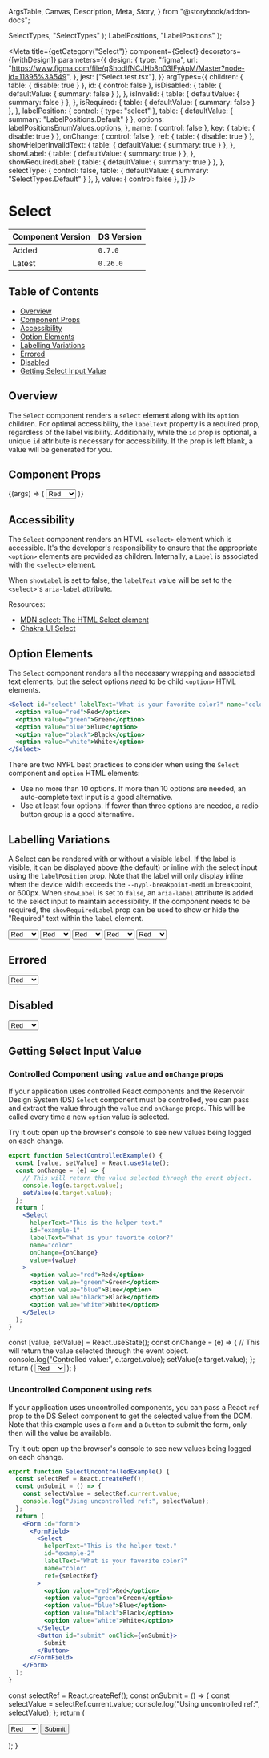   ArgsTable,
  Canvas,
  Description,
  Meta,
  Story,
} from "@storybook/addon-docs";


  SelectTypes,
  "SelectTypes"
);
  LabelPositions,
  "LabelPositions"
);

<Meta
  title={getCategory("Select")}
  component={Select}
  decorators={[withDesign]}
  parameters={{
    design: {
      type: "figma",
      url: "https://www.figma.com/file/qShodlfNCJHb8n03IFyApM/Master?node-id=11895%3A549",
    },
    jest: ["Select.test.tsx"],
  }}
  argTypes={{
    children: { table: { disable: true } },
    id: { control: false },
    isDisabled: {
      table: { defaultValue: { summary: false } },
    },
    isInvalid: {
      table: { defaultValue: { summary: false } },
    },
    isRequired: {
      table: { defaultValue: { summary: false } },
    },
    labelPosition: {
      control: { type: "select" },
      table: { defaultValue: { summary: "LabelPositions.Default" } },
      options: labelPositionsEnumValues.options,
    },
    name: { control: false },
    key: { table: { disable: true } },
    onChange: { control: false },
    ref: { table: { disable: true } },
    showHelperInvalidText: {
      table: { defaultValue: { summary: true } },
    },
    showLabel: {
      table: { defaultValue: { summary: true } },
    },
    showRequiredLabel: {
      table: { defaultValue: { summary: true } },
    },
    selectType: {
      control: false,
      table: { defaultValue: { summary: "SelectTypes.Default" } },
    },
    value: { control: false },
  }}
/>

# Select

| Component Version | DS Version |
| ----------------- | ---------- |
| Added             | `0.7.0`    |
| Latest            | `0.26.0`   |

## Table of Contents

- [Overview](#overview)
- [Component Props](#component-props)
- [Accessibility](#accessibility)
- [Option Elements](#option-elements)
- [Labelling Variations](#labelling-variations)
- [Errored](#errored)
- [Disabled](#disabled)
- [Getting Select Input Value](#getting-select-input-value)

## Overview

<Description of={Select} />

The `Select` component renders a `select` element along with its `option`
children. For optimal accessibility, the `labelText` property is a required
prop, regardless of the label visibility. Additionally, while the `id` prop is
optional, a unique `id` attribute is necessary for accessibility. If the prop
is left blank, a value will be generated for you.

## Component Props

<Canvas withToolbar>
  <Story
    name="Select with Controls"
    args={{
      className: undefined,
      helperText: "This is the helper text.",
      id: "select-id",
      invalidText: "This is the error text :(",
      isDisabled: false,
      isInvalid: false,
      isRequired: false,
      labelPosition: "LabelPositions.Default",
      labelText: "What is your favorite color?",
      name: "color",
      onChange: undefined,
      showHelperInvalidText: undefined,
      showLabel: true,
      showRequiredLabel: true,
      selectType: SelectTypes.Default,
      value: undefined,
    }}
  >
    {(args) => (
      <Select
        {...args}
        labelPosition={labelPositionsEnumValues.getValue(args.labelPosition)}
      >
        <option value="red">Red</option>
        <option value="green">Green</option>
        <option value="blue">Blue</option>
        <option value="black">Black</option>
        <option value="white">White</option>
      </Select>
    )}
  </Story>
</Canvas>

<ArgsTable story="Select with Controls" />

## Accessibility

The `Select` component renders an HTML `<select>` element which is accessible.
It's the developer's responsibility to ensure that the appropriate `<option>`
elements are provided as children. Internally, a `Label` is associated with the
`<select>` element.

When `showLabel` is set to false, the `labelText` value will be set to the
`<select>`'s `aria-label` attribute.

Resources:

- [MDN select: The HTML Select element](https://developer.mozilla.org/en-US/docs/Web/HTML/Element/select)
- [Chakra UI Select](https://chakra-ui.com/docs/components/form/select)

## Option Elements

The `Select` component renders all the necessary wrapping and associated text
elements, but the select options _need_ to be child `<option>` HTML elements.

```jsx
<Select id="select" labelText="What is your favorite color?" name="color">
  <option value="red">Red</option>
  <option value="green">Green</option>
  <option value="blue">Blue</option>
  <option value="black">Black</option>
  <option value="white">White</option>
</Select>
```

There are two NYPL best practices to consider when using the `Select` component
and `option` HTML elements:

- Use no more than 10 options. If more than 10 options are needed, an
  auto-complete text input is a good alternative.
- Use at least four options. If fewer than three options are needed, a radio
  button group is a good alternative.

## Labelling Variations

A Select can be rendered with or without a visible label. If the label is visible,
it can be displayed above (the default) or inline with the select input using the
`labelPosition` prop. Note that the label will only display inline when the device
width exceeds the `--nypl-breakpoint-medium` breakpoint, or 600px. When `showLabel`
is set to `false`, an `aria-label` attribute is added to the select input to maintain
accessibility. If the component needs to be required, the `showRequiredLabel` prop
can be used to show or hide the "Required" text within the `label` element.

<Canvas>
  <Story name="Labelling Variations">
    <VStack align="stretch" spacing={8}>
      <Select
        helperText="Display the label"
        id="label-example1"
        labelText="What is your favorite color?"
        name="color"
      >
        <option value="red">Red</option>
        <option value="green">Green</option>
        <option value="blue">Blue</option>
        <option value="black">Black</option>
        <option value="white">White</option>
      </Select>
      <Select
        helperText="Do not display the label"
        id="label-example2"
        labelText="What is your favorite color?"
        name="color"
        showLabel={false}
      >
        <option value="red">Red</option>
        <option value="green">Green</option>
        <option value="blue">Blue</option>
        <option value="black">Black</option>
        <option value="white">White</option>
      </Select>
      <Select
        helperText="Display the Required text"
        id="label-example3"
        isRequired
        labelText="What is your favorite color?"
        name="color"
      >
        <option value="red">Red</option>
        <option value="green">Green</option>
        <option value="blue">Blue</option>
        <option value="black">Black</option>
        <option value="white">White</option>
      </Select>
      <Select
        helperText="Do not display the Required text"
        id="label-example4"
        isRequired
        labelText="What is your favorite color?"
        name="color"
        showRequiredLabel={false}
      >
        <option value="red">Red</option>
        <option value="green">Green</option>
        <option value="blue">Blue</option>
        <option value="black">Black</option>
        <option value="white">White</option>
      </Select>
      <Select
        helperText="Display the label inline"
        isRequired
        labelText="What is your favorite color?"
        name="color"
        labelPosition={LabelPositions.Inline}
      >
        <option value="red">Red</option>
        <option value="green">Green</option>
        <option value="blue">Blue</option>
        <option value="black">Black</option>
        <option value="white">White</option>
      </Select>
    </VStack>
  </Story>
</Canvas>

## Errored

<Canvas>
  <DSProvider>
    <Select
      helperText="This is the helper text."
      id="errored"
      invalidText="This is the error text :("
      isInvalid
      labelText="What is your favorite color?"
      name="color"
    >
      <option value="red">Red</option>
      <option value="green">Green</option>
      <option value="blue">Blue</option>
      <option value="black">Black</option>
      <option value="white">White</option>
    </Select>
  </DSProvider>
</Canvas>

## Disabled

<Canvas>
  <DSProvider>
    <Select
      helperText="This is the helper text."
      id="disabled"
      invalidText="This is the error text :("
      isDisabled
      labelText="What is your favorite color?"
      name="color"
    >
      <option value="red">Red</option>
      <option value="green">Green</option>
      <option value="blue">Blue</option>
      <option value="black">Black</option>
      <option value="white">White</option>
    </Select>
  </DSProvider>
</Canvas>

## Getting Select Input Value

### Controlled Component using `value` and `onChange` props

If your application uses controlled React components and the Reservoir Design
System (DS) `Select` component must be controlled, you can pass and extract the
value through the `value` and `onChange` props. This will be called every time
a new `option` value is selected.

Try it out: open up the browser's console to see new values being logged on
each change.

```jsx
export function SelectControlledExample() {
  const [value, setValue] = React.useState();
  const onChange = (e) => {
    // This will return the value selected through the event object.
    console.log(e.target.value);
    setValue(e.target.value);
  };
  return (
    <Select
      helperText="This is the helper text."
      id="example-1"
      labelText="What is your favorite color?"
      name="color"
      onChange={onChange}
      value={value}
    >
      <option value="red">Red</option>
      <option value="green">Green</option>
      <option value="blue">Blue</option>
      <option value="black">Black</option>
      <option value="white">White</option>
    </Select>
  );
}
```

  const [value, setValue] = React.useState();
  const onChange = (e) => {
    // This will return the value selected through the event object.
    console.log("Controlled value:", e.target.value);
    setValue(e.target.value);
  };
  return (
    <Select
      helperText="This is the helper text."
      id="example-1"
      labelText="What is your favorite color?"
      name="color"
      onChange={onChange}
      value={value}
    >
      <option value="red">Red</option>
      <option value="green">Green</option>
      <option value="blue">Blue</option>
      <option value="black">Black</option>
      <option value="white">White</option>
    </Select>
  );
}

<Canvas>
  <DSProvider>
    <SelectControlledExample />
  </DSProvider>
</Canvas>

### Uncontrolled Component using `ref`s

If your application uses uncontrolled components, you can pass a React `ref`
prop to the DS Select component to get the selected value from the DOM. Note
that this example uses a `Form` and a `Button` to submit the form, only then
will the value be available.

Try it out: open up the browser's console to see new values being logged on
each change.

```jsx
export function SelectUncontrolledExample() {
  const selectRef = React.createRef();
  const onSubmit = () => {
    const selectValue = selectRef.current.value;
    console.log("Using uncontrolled ref:", selectValue);
  };
  return (
    <Form id="form">
      <FormField>
        <Select
          helperText="This is the helper text."
          id="example-2"
          labelText="What is your favorite color?"
          name="color"
          ref={selectRef}
        >
          <option value="red">Red</option>
          <option value="green">Green</option>
          <option value="blue">Blue</option>
          <option value="black">Black</option>
          <option value="white">White</option>
        </Select>
        <Button id="submit" onClick={onSubmit}>
          Submit
        </Button>
      </FormField>
    </Form>
  );
}
```

  const selectRef = React.createRef();
  const onSubmit = () => {
    const selectValue = selectRef.current.value;
    console.log("Using uncontrolled ref:", selectValue);
  };
  return (
    <Form id="form">
      <FormField>
        <Select
          helperText="This is the helper text."
          id="example-2"
          labelText="What is your favorite color?"
          name="color"
          ref={selectRef}
        >
          <option value="red">Red</option>
          <option value="green">Green</option>
          <option value="blue">Blue</option>
          <option value="black">Black</option>
          <option value="white">White</option>
        </Select>
        <Button id="submit" onClick={onSubmit}>
          Submit
        </Button>
      </FormField>
    </Form>
  );
}

<Canvas>
  <DSProvider>
    <SelectUncontrolledExample />
  </DSProvider>
</Canvas>
